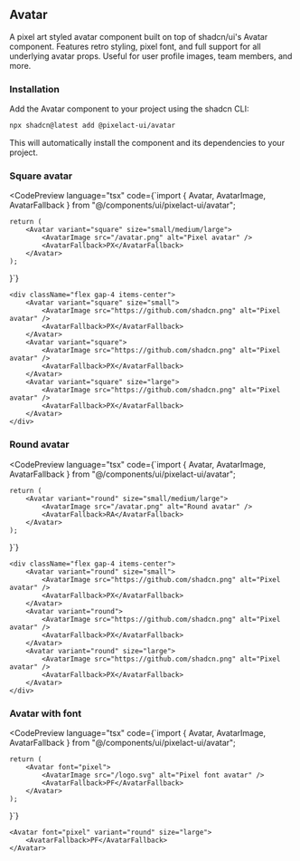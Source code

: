 

## Avatar

A pixel art styled avatar component built on top of shadcn/ui's Avatar component. Features retro styling, pixel font, and full support for all underlying avatar props. Useful for user profile images, team members, and more.

### Installation

Add the Avatar component to your project using the shadcn CLI:

```bash
npx shadcn@latest add @pixelact-ui/avatar
```

This will automatically install the component and its dependencies to your project.

### Square avatar

<CodePreview
	language="tsx"
	code={`import { Avatar, AvatarImage, AvatarFallback } from "@/components/ui/pixelact-ui/avatar";

	return (
		<Avatar variant="square" size="small/medium/large">
			<AvatarImage src="/avatar.png" alt="Pixel avatar" />
			<AvatarFallback>PX</AvatarFallback>
		</Avatar>
	);
}`}
>

	<div className="flex gap-4 items-center">
		<Avatar variant="square" size="small">
			<AvatarImage src="https://github.com/shadcn.png" alt="Pixel avatar" />
			<AvatarFallback>PX</AvatarFallback>
		</Avatar>
		<Avatar variant="square">
			<AvatarImage src="https://github.com/shadcn.png" alt="Pixel avatar" />
			<AvatarFallback>PX</AvatarFallback>
		</Avatar>
		<Avatar variant="square" size="large">
			<AvatarImage src="https://github.com/shadcn.png" alt="Pixel avatar" />
			<AvatarFallback>PX</AvatarFallback>
		</Avatar>
	</div>
</CodePreview>

### Round avatar

<CodePreview
	language="tsx"
	code={`import { Avatar, AvatarImage, AvatarFallback } from "@/components/ui/pixelact-ui/avatar";

	return (
		<Avatar variant="round" size="small/medium/large">
			<AvatarImage src="/avatar.png" alt="Round avatar" />
			<AvatarFallback>RA</AvatarFallback>
		</Avatar>
	);
}`}
>
	<div className="flex gap-4 items-center">
		<Avatar variant="round" size="small">
			<AvatarImage src="https://github.com/shadcn.png" alt="Pixel avatar" />
			<AvatarFallback>PX</AvatarFallback>
		</Avatar>
		<Avatar variant="round">
			<AvatarImage src="https://github.com/shadcn.png" alt="Pixel avatar" />
			<AvatarFallback>PX</AvatarFallback>
		</Avatar>
		<Avatar variant="round" size="large">
			<AvatarImage src="https://github.com/shadcn.png" alt="Pixel avatar" />
			<AvatarFallback>PX</AvatarFallback>
		</Avatar>
	</div>
</CodePreview>

### Avatar with font

<CodePreview
	language="tsx"
	code={`import { Avatar, AvatarImage, AvatarFallback } from "@/components/ui/pixelact-ui/avatar";

	return (
		<Avatar font="pixel">
			<AvatarImage src="/logo.svg" alt="Pixel font avatar" />
			<AvatarFallback>PF</AvatarFallback>
		</Avatar>
	);
}`}
>
	<Avatar font="pixel" variant="round" size="large">
		<AvatarFallback>PF</AvatarFallback>
	</Avatar>
</CodePreview>